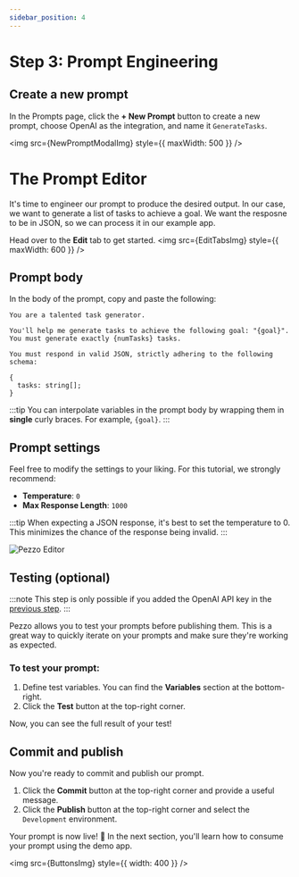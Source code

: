 ```yaml
---
sidebar_position: 4
---
```



# Step 3: Prompt Engineering

## Create a new prompt

In the Prompts page, click the **+ New Prompt** button to create a new prompt, choose OpenAI as the integration, and name it `GenerateTasks`.

<img src={NewPromptModalImg} style={{ maxWidth: 500 }} />

# The Prompt Editor
It's time to engineer our prompt to produce the desired output. In our case, we want to generate a list of tasks to achieve a goal. We want the resposne to be in JSON, so we can process it in our example app.

Head over to the **Edit** tab to get started.
<img src={EditTabsImg} style={{ maxWidth: 600 }} />

## Prompt body

In the body of the prompt, copy and paste the following:

```plaintext
You are a talented task generator.

You'll help me generate tasks to achieve the following goal: "{goal}".
You must generate exactly {numTasks} tasks.

You must respond in valid JSON, strictly adhering to the following schema:

{
  tasks: string[];
}
```

:::tip
You can interpolate variables in the prompt body by wrapping them in **single** curly braces. For example, `{goal}`.
:::

## Prompt settings

Feel free to modify the settings to your liking. For this tutorial, we strongly recommend:

- **Temperature**: `0`
- **Max Response Length**: `1000`

:::tip
When expecting a JSON response, it's best to set the temperature to 0. This minimizes the chance of the response being invalid.
:::

![Pezzo Editor](./editor.png)

## Testing (optional)

:::note
This step is only possible if you added the OpenAI API key in the [previous step](/docs/tutorial/provide-openai-api-key).
:::

Pezzo allows you to test your prompts before publishing them. This is a great way to quickly iterate on your prompts and make sure they're working as expected.

### To test your prompt:
1. Define test variables. You can find the **Variables** section at the bottom-right.
2. Click the **Test** button at the top-right corner.

Now, you can see the full result of your test!

## Commit and publish

Now you're ready to commit and publish our prompt.

1. Click the **Commit** button at the top-right corner and provide a useful message.
2. Click the **Publish** button at the top-right corner and select the `Development` environment.

Your prompt is now live! 🎉 In the next section, you'll learn how to consume your prompt using the demo app.

<img src={ButtonsImg} style={{ width: 400 }} />